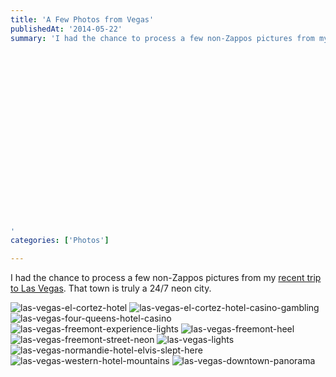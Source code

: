 ```yaml
---
title: 'A Few Photos from Vegas'
publishedAt: '2014-05-22'
summary: 'I had the chance to process a few non-Zappos pictures from my recent trip to Las Vegas. That town is truly a 24/7 neon city.





















'
categories: ['Photos']

---
```


I had the chance to process a few non-Zappos pictures from my [recent trip to Las Vegas](/blog/a-visit-to-zappos). That town is truly a 24/7 neon city.

<Image src="/images/blog/a-few-photos-from-vegas/las-vegas-el-cortez-hotel-800x533.jpg" alt="las-vegas-el-cortez-hotel" width={800} height={600} />

<Image src="/images/blog/a-few-photos-from-vegas/las-vegas-el-cortez-hotel-casino-gambling-533x800.jpg" alt="las-vegas-el-cortez-hotel-casino-gambling" width={800} height={600} />

<Image src="/images/blog/a-few-photos-from-vegas/las-vegas-four-queens-hotel-casino-800x533.jpg" alt="las-vegas-four-queens-hotel-casino" width={800} height={600} />

<Image src="/images/blog/a-few-photos-from-vegas/las-vegas-freemont-experience-lights-800x533.jpg" alt="las-vegas-freemont-experience-lights" width={800} height={600} />

<Image src="/images/blog/a-few-photos-from-vegas/las-vegas-freemont-heel-800x533.jpg" alt="las-vegas-freemont-heel" width={800} height={600} />

<Image src="/images/blog/a-few-photos-from-vegas/las-vegas-freemont-street-neon-800x533.jpg" alt="las-vegas-freemont-street-neon" width={800} height={600} />

<Image src="/images/blog/a-few-photos-from-vegas/las-vegas-lights-800x533.jpg" alt="las-vegas-lights" width={800} height={600} />

<Image src="/images/blog/a-few-photos-from-vegas/las-vegas-normandie-hotel-elvis-slept-here-800x533.jpg" alt="las-vegas-normandie-hotel-elvis-slept-here" width={800} height={600} />

<Image src="/images/blog/a-few-photos-from-vegas/las-vegas-western-hotel-mountains-800x533.jpg" alt="las-vegas-western-hotel-mountains" width={800} height={533} />

<Image src="/images/blog/a-few-photos-from-vegas/las-vegas-downtown-panorama1-800x221.jpg" alt="las-vegas-downtown-panorama" width={800} height={221} />
